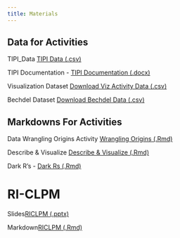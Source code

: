 ```yaml
---
title: Materials
---
```


## Data for Activities

TIPI_Data <a href="/files/data/TIPI_Data.csv" download="TIPI_Data.csv">TIPI Data (.csv)</a>

TIPI Documentation - <a href="/files/data/TIPI_Qs.docx" download="TIPI_Qs.docx">TIPI Documentation (.docx)</a>

Visualization Dataset <a href="/files/data/viz.csv" download="viz.csv">Download Viz Activity Data (.csv)</a>

Bechdel Dataset <a href="/files/data/bechdel.csv" download="bechdel.csv"> Download Bechdel Data (.csv)</a>

## Markdowns For Activities

Data Wrangling Origins Activity <a href="/files/_lab-rmd/data-wrangling.Rmd" download="data-wrangling.Rmd">Wrangling Origins (.Rmd)</a>

Describe & Visualize <a href="/files/_lab-rmd/describe-viz.Rmd" download="describe-viz.Rmd">Describe & Visualize (.Rmd)</a>

Dark R's - <a href="/files/_lab-rmd/dark-rs.Rmd" download="dark-rs.Rmd">Dark Rs (.Rmd)</a>

# RI-CLPM

Slides<a href="/files/RICLPM_Workshop_Haraden.pptx" download="RICLPM_Workshop_Haraden.pptx">RICLPM (.pptx)</a>

Markdown<a href="/files/_lab-rmd/RICLPM_Workshop_Script.Rmd" download="RICLPM_Workshop_Script.Rmd">RICLPM (.Rmd)</a>
